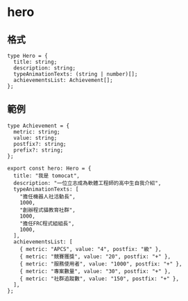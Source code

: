# hero

## 格式

```
type Hero = {
  title: string;
  description: string;
  typeAnimationTexts: (string | number)[];
  achievementsList: Achievement[];
};
```

## 範例

```
type Achievement = {
  metric: string;
  value: string;
  postfix?: string;
  prefix?: string;
};

export const hero: Hero = {
  title: "我是 tomocat",
  description: "一位立志成為軟體工程師的高中生自我介紹",
  typeAnimationTexts: [
    "擔任機器人社活動長",
    1000,
    "創辦程式貓教育社群",
    1000,
    "擔任FRC程式組組長",
    1000,
  ],
  achievementsList: [
    { metric: "APCS", value: "4", postfix: "級" },
    { metric: "競賽獲獎", value: "20", postfix: "+" },
    { metric: "服務使用者", value: "1000", postfix: "+" },
    { metric: "專案數量", value: "30", postfix: "+" },
    { metric: "社群追蹤數", value: "150", postfix: "+" },
  ],
};
```
